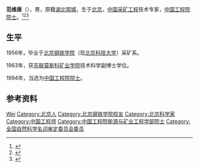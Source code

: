 '''范维唐'''（{{bd|1935年|7月18日|catIdx=F范}}），男，原籍[[湖北|湖北]][[鄂城|鄂城]]，生于[[北京|北京]]，[[中华人民共和国|中国]][[采矿工程|采矿工程]]技术专家，[[中国工程院院士|中国工程院院士]]。<ref>{{Cite book|title=中国社会团体会长秘书长辞典|author=黄汉江主编|publisher=上海科学技术文献出版社|year=1999|isbn=|location=上海|pages=}}</ref><ref>{{Cite book|title=中国社会团体大全 • 会长主席、理事长秘书长传略卷 第一册|author=黄汉江主编|publisher=中国国际广播出版社|year=1995|isbn=|location=|pages=}}</ref><ref>{{Cite book|title=百科知识数据辞典|author=许力以, 周谊主编|publisher=青岛出版社|year=2008|isbn=|location=青岛|pages=}}</ref>

== 生平 ==
1956年，毕业于[[北京科技大学|北京钢铁学院]]（现[[北京科技大学|北京科技大学]]）采矿系。

1963年，获[[苏联|苏联]][[国立莫斯科矿业大学|莫斯科矿业学院]]技术科学副博士学位。

1994年，当选为[[中国工程院院士|中国工程院院士]]。

== 参考资料 ==
{{reflist}}

{{中国工程院能源与矿业工程学部院士}}
{{Navboxes
| title  = 范维唐在[[全国科学技术名词审定委员会|全国科学技术名词审定委员会]]的职务
| list1  =
{{全国自然科学名词审定委员会第二届全国委员会}}
{{全国自然科学名词审定委员会第三届全国委员会}}
{{全国科学技术名词审定委员会第四届全国委员会}}
}}

{{Authority control}}

{{DEFAULTSORT:Fan范}}
[[Category:范姓|Wei]]
[[Category:北京人|Category:北京人]]
[[Category:北京钢铁学院校友|Category:北京钢铁学院校友]]
[[Category:北京科学家|Category:北京科学家]]
[[Category:中国工程师|Category:中国工程师]]
[[Category:中国工程院能源与矿业工程学部院士|Category:中国工程院能源与矿业工程学部院士]]
[[Category:全国自然科学名词审定委员会委员|Category:全国自然科学名词审定委员会委员]]